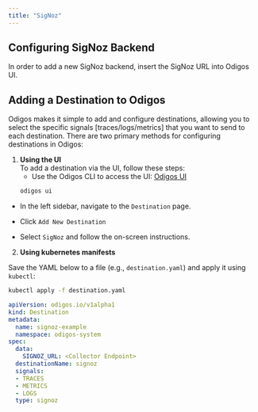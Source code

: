 ```yaml
---
title: "SigNoz"
---
```


## Configuring SigNoz Backend

In order to add a new SigNoz backend, insert the SigNoz URL into Odigos UI.


## Adding a Destination to Odigos

Odigos makes it simple to add and configure destinations, allowing you to select the specific signals [traces/logs/metrics] that you want to send to each destination. There are two primary methods for configuring destinations in Odigos:

1. **Using the UI**  
   To add a destination via the UI, follow these steps:
   - Use the Odigos CLI to access the UI: [Odigos UI](https://docs.odigos.io/cli/odigos_ui)
   ```bash
   odigos ui
    ```
- In the left sidebar, navigate to the `Destination` page.

- Click `Add New Destination`

- Select `SigNoz` and follow the on-screen instructions.



2. **Using kubernetes manifests**

Save the YAML below to a file (e.g., `destination.yaml`) and apply it using `kubectl`:

```bash
kubectl apply -f destination.yaml
```


```yaml
apiVersion: odigos.io/v1alpha1
kind: Destination
metadata:
  name: signoz-example
  namespace: odigos-system
spec:
  data:
    SIGNOZ_URL: <Collector Endpoint>
  destinationName: signoz
  signals:
  - TRACES
  - METRICS
  - LOGS
  type: signoz
```